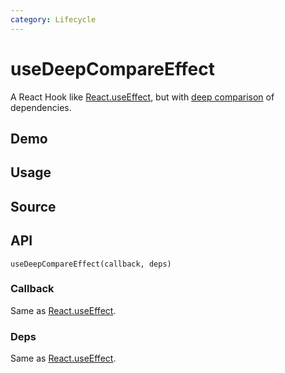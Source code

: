 ```yaml
---
category: Lifecycle
---
```


# useDeepCompareEffect


<HooksType category="Lifecycle" lowLevel />

A React Hook like [React.useEffect](https://react.dev/reference/react/useEffect), but with [deep comparison](https://github.com/sheinsight/react-use/blob/main/src/utils/equal.ts#L29) of dependencies.

## Demo


<App />

## Usage



## Source


<Source />

## API

```tsx
useDeepCompareEffect(callback, deps)
```

### Callback

Same as [React.useEffect](https://react.dev/reference/react/useEffect).

### Deps

Same as [React.useEffect](https://react.dev/reference/react/useEffect).
